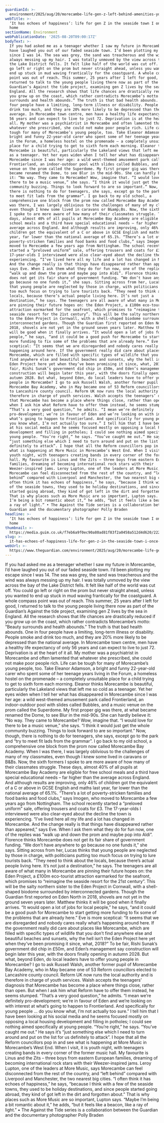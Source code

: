```yaml
---
guardianId: >-
  environment/2025/aug/20/morecambe-life-gen-z-left-behind-amenities-young-people-seaside-town
webTitle: >-
  ‘It has echoes of happiness’: life for gen Z in the seaside town I once called
  home
sectionName: Environment
webPublicationDate: '2025-08-20T09:00:17Z'
bodyText: >-
  If you had asked me as a teenager whether I saw my future in Morecambe, I’d
  have laughed you out of our faded seaside town. I’d been plotting my escape
  since I was 14. The sea was grey, the sand was treacherous and the wind was
  always messing up my hair. I was totally unmoved by the view across the bay of
  the Lake District fells. It felt like half of the world was cut off. You could
  go left or right on the prom but never straight ahead, unless you wanted to
  end up stuck in mud waving frantically for the coastguard. A whole compass
  point was out of reach. This summer, 25 years after I left for good, I
  returned to talk to the young people living there now as part of the
  Guardian’s Against the tide project, examining gen Z lives by the sea in
  England. All the research shows that life chances are drastically reduced if
  you grow up on the coast, which rather contradicts Morecambe’s motto: “Beauty
  surrounds and health abounds.” The truth is that bad health abounds. One in
  four people have a limiting, long-term illness or disability. People smoke and
  drink too much, and they are 20% more likely to be depressed than the national
  average. In Morecambe town centre, men have a healthy life expectancy of only
  56 years and can expect to live to just 72. Deprivation is at the heart of it
  all. My mother was a psychiatrist in Morecambe and often lamented that
  whatever she prescribed, she could not make poor people rich. Life can be
  tough for many of Morecambe’s young people, too. Take Eleanor Adamson, a
  bright and funny 22-year-old carer who spent some of her teenage years living
  in the Forum, a homeless hostel on the promenade – a completely unsuitable
  place for a child trying to get to sixth form each morning. Eleanor thinks
  Morecambe is beautiful, particularly the Lakeland views that left me so cold
  as a teenager. Yet her eyes widen when I tell her what has disappeared in
  Morecambe since I was her age: a wild west-themed amusement park called
  Frontierland, an indoor-outdoor pool with slides called Bubbles, and a music
  venue on the prom called the Superdome. My first proper gig was there, at what
  became renamed the Dome, to see Blur in the mid-90s. She can hardly believe
  it: “No way. They came to Morecambe? Wow, imagine that. “I would love for
  there to be a music venue,” she says. “I think it would just get the whole
  community buzzing. Things to look forward to are so important.” Now, though,
  there is nothing to do for teenagers, she says, except go to the park and “try
  to meet fit lads from the grammar”. I go back to my old school, a
  comprehensive one block from the prom now called Morecambe Bay Academy. When I
  was there, I was largely oblivious to the challenges of many of my classmates,
  even though I knew some lived in caravans or B&amp;Bs. Now, the sixth formers
  I spoke to are more aware of how many of their classmates struggle. These
  days, almost 40% of all pupils at Morecambe Bay Academy are eligible for free
  school meals and a third have special educational needs – far higher than the
  average across England. And although results are improving, only 46% of
  children got the equivalent of a C or above in GCSE English and maths last
  year, far lower than the national average of 65.1%. “There’s a lot of
  poverty-stricken families and food banks and food clubs,” says Imogen, who
  moved to Morecambe a few years ago from Nottingham. The school recently
  started a “preloved uniform” sale, offering trousers and coats for £3. The
  17-year-olds I interviewed were also clear-eyed about the decline the town is
  experiencing. “I’ve lived here all my life and a lot has changed in Morecambe.
  And the change really is that things have disappeared rather than appeared,”
  says Eve. When I ask them what they do for fun now, one of the replies was
  “walk up and down the prom and maybe pop into Aldi”. Florence thinks Morecambe
  does not get its fair share of government funding. “We don’t have anywhere to
  go because no one funds it,” she says. Sitting across from her, Lucas thinks
  that young people are neglected by those in charge, with politicians putting
  too much focus on trying to lure tourists back. “They need to think about the
  locals, because there’s actual people living here. It’s not just a
  destination,” he says. The teenagers are all aware of what many in Morecambe
  are pinning their future hopes on: the Eden Project, a £100m eco-tourist
  attraction earmarked for the seafront, which promises to “reimagine the
  seaside resort for the 21st century”. This will be the salty northern sister
  to the Eden Project in Cornwall, with a shell-shaped biodome surrounded by
  interconnected gardens. Though the Guardian first reported on Eden North in
  2018, shovels are not yet in the ground seven years later. Matthew thinks it
  will be good when it finally arrives. “It would open a lot of jobs for local
  people,” he says, “and it could be a good push for Morecambe to start getting
  more funding to fix some of the problems that are already here.” Eve is more
  sceptical: “It seems that we are disregarded and nobody cares really what’s
  happening around here. If the government really did care about places like
  Morecambe, which are filled with specific types of wildlife that you don’t
  find anywhere else and beautiful beaches and sunsets, why the hell isn’t the
  Eden Project here yet when they’ve been promising it since, what, 2018?” To be
  fair, Rishi Sunak’s government did chip in £50m, and Eden’s management say
  construction will begin later this year, with the doors finally opening in
  autumn 2028. But what, beyond Eden, do local leaders have to offer young
  people in Morecambe? I go to ask Russell Walsh, another former pupil of
  Morecambe Bay Academy, who in May became one of 53 Reform councillors elected
  to Lancashire county council. Reform UK now runs the local authority and is
  therefore in charge of youth services. Walsh accepts the teenagers’ diagnosis
  that Morecambe has become a place where things close, rather than open. But
  when I ask him what Reform have to offer them instead, he seems stumped.
  “That’s a very good question,” he admits. “I mean we’re definitely
  pro-development; we’re in favour of Eden and we’re looking on with interest at
  what’s going to happen to Frontierland. And specifically for young people … do
  you know what, I’m not actually too sure.” I tell him that I have been looking
  at his social media and he seems focused mostly on opposing a local housing
  development and filling in potholes; I could see nothing aimed specifically at
  young people. “You’re right,” he says. “You’ve caught me out.” He says it’s
  “just something else which I need to turn around and put on the list for us
  definitely to attack”. I hope that all the Reform councillors pop in and see
  what is happening at More Music in Morecambe’s West End. When I visit, it is
  youth night, with teenagers creating bands in every corner of the former music
  hall. My favourite is Linus and the Zits – three boys from eastern European
  families, dreaming of becoming international rock stars with their
  Weezer-inspired jams. Leroy Lupton, one of the leaders at More Music, says
  Morecambe can feel disconnected from the rest of the country, and “left
  behind” compared with Liverpool and Manchester, the two nearest big cities. “I
  often think it has echoes of happiness,” he says, “because I think with a few
  of the seaside towns, they used to be holiday destinations, and since people
  started going abroad, they kind of got left in the dirt and forgotten about.”
  That is why places such as More Music are so important, Lupton says. “Maybe
  I’m being a bit romantic about it,” he adds, “but it feels like a beacon, like
  a ray of light.” • The Against the Tide series is a collaboration between the
  Guardian and the documentary photographer Polly Braden
headline: >-
  ‘It has echoes of happiness’: life for gen Z in the seaside town I once called
  home
thumbnail: >-
  https://media.guim.co.uk/f7eb6a9f0ec90a80ad81f83f2a0458a512d4d620/222_0_9338_7470/500.jpg
slug: >-
  it-has-echoes-of-happiness-life-for-gen-z-in-the-seaside-town-i-once-called-home
webUrl: >-
  https://www.theguardian.com/environment/2025/aug/20/morecambe-life-gen-z-left-behind-amenities-young-people-seaside-town
---
```

If you had asked me as a teenager whether I saw my future in Morecambe, I’d have laughed you out of our faded seaside town. I’d been plotting my escape since I was 14. The sea was grey, the sand was treacherous and the wind was always messing up my hair. I was totally unmoved by the view across the bay of the Lake District fells. It felt like half of the world was cut off. You could go left or right on the prom but never straight ahead, unless you wanted to end up stuck in mud waving frantically for the coastguard. A whole compass point was out of reach. This summer, 25 years after I left for good, I returned to talk to the young people living there now as part of the Guardian’s Against the tide project, examining gen Z lives by the sea in England. All the research shows that life chances are drastically reduced if you grow up on the coast, which rather contradicts Morecambe’s motto: “Beauty surrounds and health abounds.” The truth is that bad health abounds. One in four people have a limiting, long-term illness or disability. People smoke and drink too much, and they are 20% more likely to be depressed than the national average. In Morecambe town centre, men have a healthy life expectancy of only 56 years and can expect to live to just 72. Deprivation is at the heart of it all. My mother was a psychiatrist in Morecambe and often lamented that whatever she prescribed, she could not make poor people rich. Life can be tough for many of Morecambe’s young people, too. Take Eleanor Adamson, a bright and funny 22-year-old carer who spent some of her teenage years living in the Forum, a homeless hostel on the promenade – a completely unsuitable place for a child trying to get to sixth form each morning. Eleanor thinks Morecambe is beautiful, particularly the Lakeland views that left me so cold as a teenager. Yet her eyes widen when I tell her what has disappeared in Morecambe since I was her age: a wild west-themed amusement park called Frontierland, an indoor-outdoor pool with slides called Bubbles, and a music venue on the prom called the Superdome. My first proper gig was there, at what became renamed the Dome, to see Blur in the mid-90s. She can hardly believe it: “No way. They came to Morecambe? Wow, imagine that. “I would love for there to be a music venue,” she says. “I think it would just get the whole community buzzing. Things to look forward to are so important.” Now, though, there is nothing to do for teenagers, she says, except go to the park and “try to meet fit lads from the grammar”. I go back to my old school, a comprehensive one block from the prom now called Morecambe Bay Academy. When I was there, I was largely oblivious to the challenges of many of my classmates, even though I knew some lived in caravans or B&amp;Bs. Now, the sixth formers I spoke to are more aware of how many of their classmates struggle. These days, almost 40% of all pupils at Morecambe Bay Academy are eligible for free school meals and a third have special educational needs – far higher than the average across England. And although results are improving, only 46% of children got the equivalent of a C or above in GCSE English and maths last year, far lower than the national average of 65.1%. “There’s a lot of poverty-stricken families and food banks and food clubs,” says Imogen, who moved to Morecambe a few years ago from Nottingham. The school recently started a “preloved uniform” sale, offering trousers and coats for £3. The 17-year-olds I interviewed were also clear-eyed about the decline the town is experiencing. “I’ve lived here all my life and a lot has changed in Morecambe. And the change really is that things have disappeared rather than appeared,” says Eve. When I ask them what they do for fun now, one of the replies was “walk up and down the prom and maybe pop into Aldi”. Florence thinks Morecambe does not get its fair share of government funding. “We don’t have anywhere to go because no one funds it,” she says. Sitting across from her, Lucas thinks that young people are neglected by those in charge, with politicians putting too much focus on trying to lure tourists back. “They need to think about the locals, because there’s actual people living here. It’s not just a destination,” he says. The teenagers are all aware of what many in Morecambe are pinning their future hopes on: the Eden Project, a £100m eco-tourist attraction earmarked for the seafront, which promises to “reimagine the seaside resort for the 21st century”. This will be the salty northern sister to the Eden Project in Cornwall, with a shell-shaped biodome surrounded by interconnected gardens. Though the Guardian first reported on Eden North in 2018, shovels are not yet in the ground seven years later. Matthew thinks it will be good when it finally arrives. “It would open a lot of jobs for local people,” he says, “and it could be a good push for Morecambe to start getting more funding to fix some of the problems that are already here.” Eve is more sceptical: “It seems that we are disregarded and nobody cares really what’s happening around here. If the government really did care about places like Morecambe, which are filled with specific types of wildlife that you don’t find anywhere else and beautiful beaches and sunsets, why the hell isn’t the Eden Project here yet when they’ve been promising it since, what, 2018?” To be fair, Rishi Sunak’s government did chip in £50m, and Eden’s management say construction will begin later this year, with the doors finally opening in autumn 2028. But what, beyond Eden, do local leaders have to offer young people in Morecambe? I go to ask Russell Walsh, another former pupil of Morecambe Bay Academy, who in May became one of 53 Reform councillors elected to Lancashire county council. Reform UK now runs the local authority and is therefore in charge of youth services. Walsh accepts the teenagers’ diagnosis that Morecambe has become a place where things close, rather than open. But when I ask him what Reform have to offer them instead, he seems stumped. “That’s a very good question,” he admits. “I mean we’re definitely pro-development; we’re in favour of Eden and we’re looking on with interest at what’s going to happen to Frontierland. And specifically for young people … do you know what, I’m not actually too sure.” I tell him that I have been looking at his social media and he seems focused mostly on opposing a local housing development and filling in potholes; I could see nothing aimed specifically at young people. “You’re right,” he says. “You’ve caught me out.” He says it’s “just something else which I need to turn around and put on the list for us definitely to attack”. I hope that all the Reform councillors pop in and see what is happening at More Music in Morecambe’s West End. When I visit, it is youth night, with teenagers creating bands in every corner of the former music hall. My favourite is Linus and the Zits – three boys from eastern European families, dreaming of becoming international rock stars with their Weezer-inspired jams. Leroy Lupton, one of the leaders at More Music, says Morecambe can feel disconnected from the rest of the country, and “left behind” compared with Liverpool and Manchester, the two nearest big cities. “I often think it has echoes of happiness,” he says, “because I think with a few of the seaside towns, they used to be holiday destinations, and since people started going abroad, they kind of got left in the dirt and forgotten about.” That is why places such as More Music are so important, Lupton says. “Maybe I’m being a bit romantic about it,” he adds, “but it feels like a beacon, like a ray of light.” • The Against the Tide series is a collaboration between the Guardian and the documentary photographer Polly Braden
